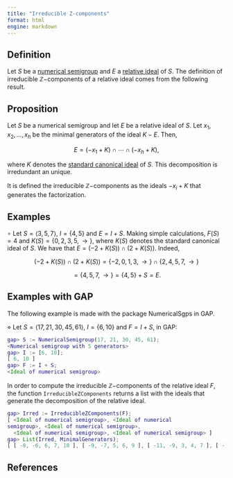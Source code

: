 ```yaml
---
title: "Irreducible Z-components"
format: html
engine: markdown
---
```


## Definition

Let $S$ be a [numerical semigroup](Numerical-semigroup.qmd) and $E$ a [relative ideal](../Ideals-NS/Relative-ideal.qmd) of $S$. The definition of irreducible $\mathbb{Z}-$components of a relative ideal comes from the following result.

::: {.callout-note appearance="minimal"}
## Proposition

Let $S$ be a numerical semigroup and let $E$ be a relative ideal of $S$. Let $x_1, x_2, \ldots, x_h$ be the minimal generators of the ideal $K - E$. Then,

$$
E = (-x_1 + K) \cap \cdots \cap (-x_h + K), 
$$

where $K$ denotes the [standard canonical ideal](../Ideals-NS/Standard-canonical-ideal.qmd) of $S$. This decomposition is irredundant an unique.
:::

It is defined the irreducible $\mathbb{Z}-$components as the ideals $-x_i + K$ that generates the factorization.

## Examples

$\circ$ Let $S = \langle 3, 5, 7 \rangle$, $I = \{4, 5\}$ and $E = I + S$. Making simple calculations, $F(S) = 4$ and $K(S) = \{0, 2, 3, 5, \rightarrow \}$, where $K(S)$ denotes the standard canonical ideal of $S$. We have that $E = (-2 + K(S)) \cap (2 + K(S))$. Indeed,

$$
(-2 + K(S)) \cap (2 + K(S)) = \{-2, 0, 1, 3, \rightarrow \} \cap \{2, 4, 5, 7, \rightarrow\}
$$

$$
= \{4, 5, 7, \rightarrow \} = \{4, 5\} + S = E.
$$

## Examples with GAP

The following example is made with the package NumericalSgps in GAP.

$\diamond$ Let $S = \langle 17, 21, 30, 45, 61 \rangle$, $I = \{6, 10\}$ and $F = I + S$, in GAP:

``` gap
gap> S := NumericalSemigroup(17, 21, 30, 45, 61);
<Numerical semigroup with 5 generators>
gap> I := [6, 10];
[ 6, 10 ]
gap> F := I + S;
<Ideal of numerical semigroup>
```

In order to compute the irreducible $\mathbb{Z}-$components of the relative ideal $F$, the function `IrreducibleZComponents` returns a list with the ideals that generate the decomposition of the relative ideal.

``` gap
gap> Irred := IrreducibleZComponents(F);
[ <Ideal of numerical semigroup>, <Ideal of numerical 
semigroup>, <Ideal of numerical semigroup>,
  <Ideal of numerical semigroup>, <Ideal of numerical semigroup> ]
gap> List(Irred, MinimalGenerators);
[ [ -8, -6, 6, 7, 10 ], [ -9, -7, 5, 6, 9 ], [ -11, -9, 3, 4, 7 ], [ -13, -11, 1, 2, 5 ], [ -24, -22, -10, -9, -6 ] ]
```

## References
